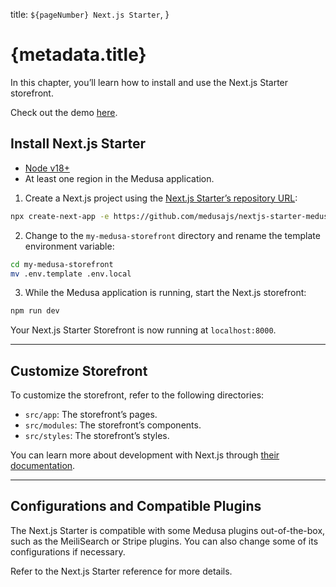   title: `${pageNumber} Next.js Starter`,
}

# {metadata.title}

In this chapter, you’ll learn how to install and use the Next.js Starter storefront.

<Note title="Demo">

Check out the demo [here](https://next.medusajs.com/).

</Note>

## Install Next.js Starter

<Note type="check">

- [Node v18+](https://nodejs.org/en/)
- At least one region in the Medusa application.

</Note>

1. Create a Next.js project using the [Next.js Starter’s repository URL](https://github.com/medusajs/nextjs-starter-medusa):

```bash
npx create-next-app -e https://github.com/medusajs/nextjs-starter-medusa my-medusa-storefront
```

2. Change to the `my-medusa-storefront` directory and rename the template environment variable:

```bash
cd my-medusa-storefront
mv .env.template .env.local
```

3. While the Medusa application is running, start the Next.js storefront:

```bash npm2yarn
npm run dev
```

Your Next.js Starter Storefront is now running at `localhost:8000`.

---

## Customize Storefront

To customize the storefront, refer to the following directories:

- `src/app`: The storefront’s pages.
- `src/modules`: The storefront’s components.
- `src/styles`: The storefront’s styles.

<Note title="Tip">

You can learn more about development with Next.js through [their documentation](https://nextjs.org/docs/getting-started).

</Note>

---

## Configurations and Compatible Plugins

The Next.js Starter is compatible with some Medusa plugins out-of-the-box, such as the MeiliSearch or Stripe plugins. You can also change some of its configurations if necessary.

Refer to the Next.js Starter reference for more details.